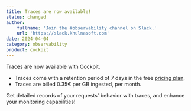 ```yaml
---
title: Traces are now available! 
status: changed
author:
    fullname: 'Join the #observability channel on Slack.'
    url: 'https://slack.khulnasoft.com'
date: 2024-04-04
category: observability
product: cockpit
---
```


Traces are now available with Cockpit.

- Traces come with a retention period of 7 days in the free [pricing plan](https://console.khulnasoft.com/cockpit/plans).
- Traces are billed 0.35€ per GB ingested, per month.

Get detailed records of your requests' behavior with traces, and enhance your monitoring capabilities!

